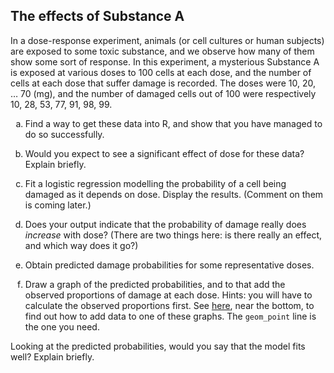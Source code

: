 ##  The effects of Substance A


 In a dose-response experiment, animals (or
cell cultures or human subjects) are exposed to some toxic substance,
and we observe how many of them show some sort of response. In this
experiment, a mysterious Substance A is exposed at various doses to
100 cells at each dose, and the number of cells at each dose that
suffer damage is recorded. The doses were 10, 20, ... 70 (mg), and
the number of damaged cells out of 100 were respectively 10, 28, 53,
77, 91, 98, 99.



(a) Find a way to get these data into R, and show that you have
managed to do so successfully.



(b) Would you expect to see a significant effect of dose for
these data?
Explain briefly.



(c) Fit a logistic regression modelling the probability of a
cell being damaged as it depends on dose. Display the
results. (Comment on them is coming later.)



(d) Does your output indicate that the probability of damage
really does *increase* with dose? (There are two things here:
is there really an effect, and which way does it go?)



(e) Obtain predicted damage probabilities for some representative doses. 



(f) Draw a graph of the predicted probabilities, and to that add the observed proportions of damage at each dose. Hints: you will have to calculate the observed proportions first. See [here](https://vincentarelbundock.github.io/marginaleffects/articles/mfx01_predictions.html), near the bottom, to find out how to add data to one of these graphs. The `geom_point` line is the one you need.

Looking at  the predicted probabilities, would you say that
the model fits well? Explain briefly.






